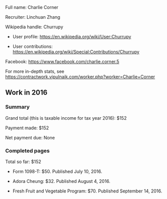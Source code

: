 Full name: Charlie Corner

Recruiter: Linchuan Zhang

Wikipedia handle: Churrupy

* User profile: https://en.wikipedia.org/wiki/User:Churrupy

* User contributions: https://en.wikipedia.org/wiki/Special:Contributions/Churrupy

Facebook: https://www.facebook.com/charlie.corner.5

For more in-depth stats, see https://contractwork.vipulnaik.com/worker.php?worker=Charlie+Corner

== Work in 2016 ==

=== Summary ===

Grand total (this is taxable income for tax year 2016): $152

Payment made: $152

Net payment due: None

=== Completed pages ===

Total so far: $152

* Form 1098-T: $50. Published July 10, 2016.

* Adora Cheung: $32. Published August 4, 2016.

* Fresh Fruit and Vegetable Program: $70. Published September 14, 2016.

